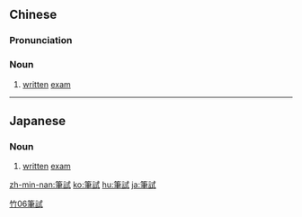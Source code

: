 {{also|笔试}}
==Chinese==
{{zh-forms|s=笔试}}

===Pronunciation===
{{zh-pron
|m=bǐshì
|c=bat1 si3
|mn=pit-chhì
|cat=n
}}

===Noun===
{{zh-noun}}

# [[written]] [[exam]]

[[Category:Intermediate Mandarin|竹06筆試]]

----

==Japanese==
{{ja-kanjitab|ひつ|k1=ひっ|し|yomi=on}}

===Noun===
{{ja-noun|ひっし}}

# [[written]] [[exam]]

[[zh-min-nan:筆試]]
[[ko:筆試]]
[[hu:筆試]]
[[ja:筆試]]